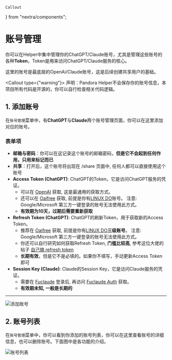     Callout
} from "nextra/components";

# 账号管理

你可以在Helper中集中管理你的ChatGPT/Claude账号，尤其是管理这些账号的各种**Token**，Token是用来访问ChatGPT/Claude服务的核心。

<Callout>
    这里的账号是最底层的OpenAi/Claude账号，这是后续创建共享用户的基础。
</Callout>

<Callout type={"warning"}>
    声明：Pandora Helper不会保存你的账号信息，本项目所有代码是开源的，你可以自行检查相关代码逻辑。
</Callout>

## 1. 添加账号

在`账号管理`菜单中，有**ChatGPT**与**Claude**两个账号管理页面，你可以在这里添加对应的账号。
### 表单项
- **邮箱与密码**：你可以在这记录这个账号的邮箱密码，**但是它不会起到任何作用，只用来标记而已**
- **共享**：打开后，这个账号将出现在 /share 页面中, 任何人都可以直接使用这个账号
- **Access Token (ChatGPT)**: ChatGPT的Token，它是访问ChatGPT服务的凭证。
    - 可以在 [OpenAI](https:///chat.openai.com/api/auth/session) 获取, 这是最通用的获取方式。
    - 还可以在 [Oaifree](https://token.oaifree.com/auth) 获取, 前提是你有[LINUX DO](https://www.linux.do)账号。 注意: Google/Microsoft 第三方一键登录的账号无法使用此方式。
    - **有效期为10天，过期后需要重新获取**
- **Refresh Token (ChatGPT)**: ChatGPT的刷新Token，用于获取新的Access Token。
    - 推荐在 [Oaifree](https://token.oaifree.com/auth) 获取, 前提是你有[LINUX DO](https://www.linux.do)**三级账号**。 注意: Google/Microsoft 第三方一键登录的账号无法使用此方式。
    - 你还可以自行研究如何获取Refresh Token, **门槛比较高**, 参考这位大佬的帖子 [自己搞 refresh token](https://linux.do/t/topic/42253)
    - **长期有效**，但是它不是必填的。如果你不填写，手动更新Access Token即可
- **Session Key (Claude)**: Claude的Session Key，它是访问Claude服务的凭证。
    - 需要在 [Fuclaude](https://demo.fuclaude.com/) 登录后, 再访问 [Fuclaude Auth](https://demo.fuclaude.com/api/auth/session) 获取。
    - **有效期未知, 一般是长期的**
---
<Image src={AddAccount} alt="添加账号" />

## 2. 账号列表

在`账号管理`菜单中，你可以看到你添加的账号列表，你可以在这里查看账号的详细信息，也可以删除账号。下面图中是各功能的介绍。

<Image src={ListAccount} alt="账号列表" />